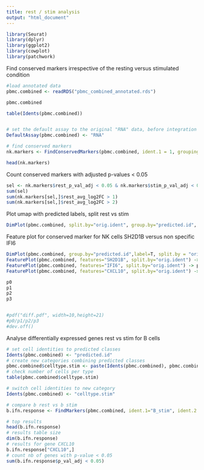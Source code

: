 ```yaml
---
title: rest / stim analysis 
output: "html_document"
---
```



```r
library(Seurat)
library(dplyr)
library(ggplot2)
library(cowplot)
library(patchwork)
```

Find conserved markers irrespective of the resting versus stimulated condition 

```r

#load annotated data
pbmc.combined <- readRDS("pbmc_combined_annotated.rds")

pbmc.combined

table(Idents(pbmc.combined))


# set the default assay to the original "RNA" data, before integration
DefaultAssay(pbmc.combined) <- "RNA"

# find conserved markers
nk.markers <- FindConservedMarkers(pbmc.combined, ident.1 = 1, grouping.var="orig.ident")

head(nk.markers)

```

Count conserved markers with adjusted p-values < 0.05 

```r
sel <- nk.markers$rest_p_val_adj < 0.05 & nk.markers$stim_p_val_adj < 0.05
sum(sel)
sum(nk.markers[sel,]$rest_avg_log2FC > 1)
sum(nk.markers[sel,]$rest_avg_log2FC > 2)

```

Plot umap with predicted labels, split rest vs stim

```r
DimPlot(pbmc.combined, split.by="orig.ident", group.by="predicted.id", label=T)
```

Feature plot for conserved marker for NK cells SH2D1B versus non specific IFI6  

```r
DimPlot(pbmc.combined, group.by="predicted.id",label=T, split.by = "orig.ident", cols=c("#089392", "#13A491", "#40B48B", "#6CC382", "#9DCD84", "#C5D88C", "#EAE29C", "#EACC84", "#EAB672", "#E99F69", "#E6866A", "#E16C72", "#CF597E")) -> p0
FeaturePlot(pbmc.combined, features="SH2D1B", split.by="orig.ident") -> p1
FeaturePlot(pbmc.combined, features="IFI6", split.by="orig.ident") -> p2
FeaturePlot(pbmc.combined, features="CXCL10", split.by="orig.ident") -> p3

p0
p1
p2
p3


#pdf("diff.pdf", width=10,height=21)
#p0/p1/p2/p3
#dev.off()
```


Analyse differentially expressed genes rest vs stim for B cells

```r

# set cell identities to predicted classes
Idents(pbmc.combined) <- "predicted.id"
# create new categories combining predicted classes 
pbmc.combined$celltype.stim <- paste(Idents(pbmc.combined), pbmc.combined$orig.ident, sep="_")
# check number of cells per type
table(pbmc.combined$celltype.stim)

# switch cell identities to new category
Idents(pbmc.combined) <- "celltype.stim"

# compare b rest vs b stim
b.ifn.response <- FindMarkers(pbmc.combined, ident.1="B_stim", ident.2 = "B_rest")

# top results
head(b.ifn.response)
# results table size
dim(b.ifn.response)
# results for gene CXCL10
b.ifn.response["CXCL10",]
# count nb of genes with p-value < 0.05
sum(b.ifn.response$p_val_adj < 0.05)
                   
```
